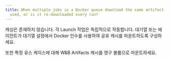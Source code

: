 ```yaml
---
title: When multiple jobs in a Docker queue download the same artifact, is any caching
  used, or is it re-downloaded every run?
---
```


캐싱은 존재하지 않습니다. 각 Launch 작업은 독립적으로 작동합니다. 대기열 또는 에이전트가 대기열 설정에서 Docker 인수를 사용하여 공유 캐시를 마운트하도록 구성하세요.

또한 특정 유스 케이스에 대해 W&B Artifacts 캐시를 영구 볼륨으로 마운트하세요.
